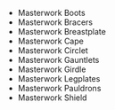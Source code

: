 - <WowHeadItem id="10270">Masterwork Boots</WowHeadItem>
- <WowHeadItem id="10265">Masterwork Bracers</WowHeadItem>
- <WowHeadItem id="10266">Masterwork Breastplate</WowHeadItem>
- <WowHeadItem id="10267">Masterwork Cape</WowHeadItem>
- <WowHeadItem id="10272">Masterwork Circlet</WowHeadItem>
- <WowHeadItem id="10268">Masterwork Gauntlets</WowHeadItem>
- <WowHeadItem id="10269">Masterwork Girdle</WonderfulHeadItem>
- <WowHeadItem id="10273">Masterwork Legplates</WowHeadItem>
- <WowHeadItem id="10274">Masterwork Pauldrons</WowHeadItem>
- <WowHeadItem id="10271">Masterwork Shield</WonderfulHeadItem>